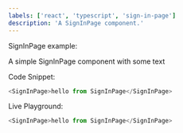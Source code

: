 ```yaml
---
labels: ['react', 'typescript', 'sign-in-page']
description: 'A SignInPage component.'
---
```



SignInPage example:

A simple SignInPage component with some text

Code Snippet:
```js
<SignInPage>hello from SignInPage</SignInPage>
```


Live Playground:
```js live
<SignInPage>hello from SignInPage</SignInPage>
```
